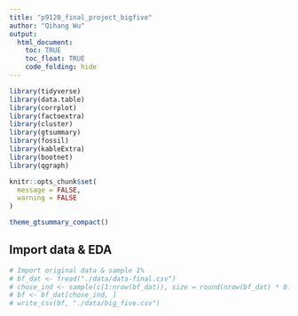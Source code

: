 ```yaml
---
title: "p9120_final_project_bigfive"
author: "Qihang Wu"
output: 
  html_document:
    toc: TRUE
    toc_float: TRUE
    code_folding: hide
---
```


```r
library(tidyverse)
library(data.table)
library(corrplot)
library(factoextra)
library(cluster)
library(gtsummary)
library(fossil)
library(kableExtra)
library(bootnet)
library(qgraph)

knitr::opts_chunk$set(
  message = FALSE,
  warning = FALSE
)

theme_gtsummary_compact()
```


## Import data & EDA
```r
# Import original data & sample 1%
# bf_dat <- fread("./data/data-final.csv")
# chose_ind <- sample(c(1:nrow(bf_dat)), size = round(nrow(bf_dat) * 0.1), replace = FALSE)
# bf <- bf_dat[chose_ind, ]
# write_csv(bf, "./data/big_five.csv")


```






